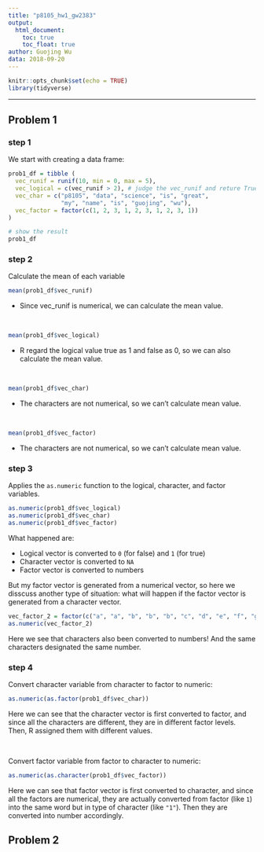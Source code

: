 ```yaml
---
title: "p8105_hw1_gw2383"
output:
  html_document:
    toc: true
    toc_float: true
author: Guojing Wu
data: 2018-09-20
---
```


```r
knitr::opts_chunk$set(echo = TRUE)
library(tidyverse)
```

***

## Problem 1

### step 1

We start with creating a data frame:

```r
prob1_df = tibble (
  vec_runif = runif(10, min = 0, max = 5), 
  vec_logical = c(vec_runif > 2), # judge the vec_runif and reture True or False
  vec_char = c("p8105", "data", "science", "is", "great", 
               "my", "name", "is", "guojing", "wu"), 
  vec_factor = factor(c(1, 2, 3, 1, 2, 3, 1, 2, 3, 1))
)

# show the result
prob1_df
```

### step 2

Calculate the mean of each variable

```r
mean(prob1_df$vec_runif)
```  
* Since vec_runif is numerical, we can calculate the mean value.

<br/>

```r
mean(prob1_df$vec_logical)
```
* R regard the logical value true as 1 and false as 0, so we can also calculate the mean value.

<br/>

```r
mean(prob1_df$vec_char)
```
* The characters are not numerical, so we can't calculate mean value.

<br/>

```r
mean(prob1_df$vec_factor)
```
* The characters are not numerical, so we can't calculate mean value.

### step 3

Applies the `as.numeric` function to the logical, character, and factor variables.

```r
as.numeric(prob1_df$vec_logical)
as.numeric(prob1_df$vec_char)
as.numeric(prob1_df$vec_factor)
```

What happened are:  

  * Logical vector is converted to `0` (for false) and `1` (for true)  
  * Character vector is converted to `NA`  
  * Factor vector is converted to numbers
  
But my factor vector is generated from a numerical vector, so here we disscuss another type of situation: what will happen if the factor vector is generated from a character vector.

```r
vec_factor_2 = factor(c("a", "a", "b", "b", "b", "c", "d", "e", "f", "g"))
as.numeric(vec_factor_2)
```

Here we see that characters also been converted to numbers! And the same characters designated the same number.

### step 4

Convert character variable from character to factor to numeric:

```r
as.numeric(as.factor(prob1_df$vec_char))
```

Here we can see that the character vector is first converted to factor, and since all the characters are different, they are in different factor levels.  
Then, R assigned them with different values.

<br/>

Convert factor variable from factor to character to numeric:

```r
as.numeric(as.character(prob1_df$vec_factor))
```

Here we can see that factor vector is first converted to character, and since all the factors are numerical, they are actually converted from factor (like `1`) into the same word but in type of character (like `"1"`). Then they are converted into number accordingly.

## Problem 2